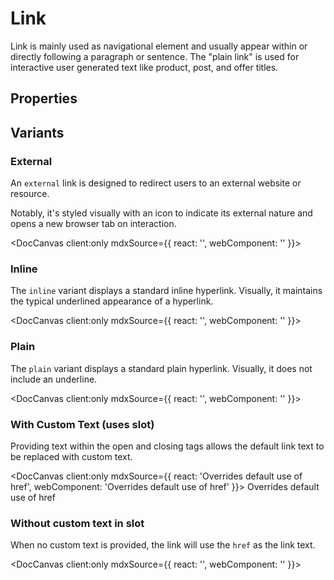 
# Link

<p>
  Link is mainly used as navigational element and usually appear within or directly following a paragraph or sentence. The "plain link" is used for interactive user generated text
  like product, post, and offer titles.
</p>

## Properties

<DocArgsTable componentName="pds-link" docSource={components} />

## Variants

### External

An `external` link is designed to redirect users to an external website or resource.

Notably, it's styled visually with an icon to indicate its external nature and opens a new browser tab on interaction.

<DocCanvas client:only
  mdxSource={{
    react: '<PdsLink href="#some-anchor" external="true"></PdsLink>',
    webComponent: '<pds-link href="#some-anchor" external="true"></pds-link>'
}}>
  <pds-link href="#some-anchor" external="true"></pds-link>
</DocCanvas>

### Inline

The `inline` variant displays a standard inline hyperlink. Visually, it maintains the typical underlined appearance of a hyperlink.

<DocCanvas client:only
  mdxSource={{
    react: '<PdsLink href="https://www.google.com"></PdsLink>',
    webComponent: '<pds-link href="https://www.google.com"></pds-link>'
}}>
  <pds-link href="https://www.google.com"></pds-link>
</DocCanvas>

### Plain

The `plain` variant displays a standard plain hyperlink. Visually, it does not include an underline.

<DocCanvas client:only
  mdxSource={{
    react: '<PdsLink href="#some-anchor" variant="plain"></PdsLink>',
    webComponent: '<pds-link href="#some-anchor" variant="plain"></pds-link>'
}}>
  <pds-link href="#some-anchor" variant="plain"></pds-link>
</DocCanvas>

### With Custom Text (uses slot)

Providing text within the open and closing tags allows the default link text to be replaced with custom text.

<DocCanvas client:only
  mdxSource={{
    react: '<PdsLink href="#some-anchor">Overrides default use of href</PdsLink>',
    webComponent: '<pds-link href="#some-anchor">Overrides default use of href</pds-link>'
}}>
  <pds-link href="#some-anchor">Overrides default use of href</pds-link>
</DocCanvas>

### Without custom text in slot

When no custom text is provided, the link will use the `href` as the link text.

<DocCanvas client:only
  mdxSource={{
    react: '<PdsLink href="#some-anchor"></PdsLink>',
    webComponent: '<pds-link href="#some-anchor"></pds-link>'
}}>
  <pds-link href="#some-anchor"></pds-link>
</DocCanvas>
